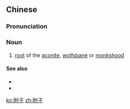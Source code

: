 ==Chinese==
{{zh-forms}}

===Pronunciation===
{{zh-pron
|m=fùzǐ
|c=fu6 zi2
|cat=n
}}

===Noun===
{{zh-noun}}

# [[root]] of the [[aconite]], [[wolfsbane]] or [[monkshood]] {{gloss|as used in traditional Chinese medicine as a heart stimulant}}

====See also====
* {{zh-l|溫裡藥}}
* {{zh-l|藥材}}

[[ko:附子]]
[[zh:附子]]
